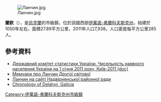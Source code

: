 {{No footnotes|time=2015-09-16T15:22:21+00:00}}
[[Image:Ланчин.jpg|right]]

{{coord|48|32|51|N|24|45|6|E|scale:30000|display=title}}

'''蘭欽'''（{{lang-uk|Ланчин}}），是[[烏克蘭|烏克蘭]]的市級鎮，位於該國西部[[伊萬諾-弗蘭科夫斯克州|伊萬諾-弗蘭科夫斯克州]]，始建於1050年左右，面積27.89平方公里，2011年人口7,938，人口密度每平方公里285人。

==參考資料==
*[https://web.archive.org/web/20121010205321/http://stat6.stat.lviv.ua/PXWEB2007/ukr/publ/2011/chnas.zip Державний комітет статистики України. Чисельність наявного населення України на 1 січня 2011 року, Київ-2011 (doc)]
* [http://militera.lib.ru/memo/russian/vershigora/24.html Мемуари про Ланчин Другої світової] {{Wayback|url=http://militera.lib.ru/memo/russian/vershigora/24.html |date=20200124065948 }}
* [https://web.archive.org/web/20160119010624/http://www.nadrda.gov.ua/node/198 Ланчин на сайті Надвірнянської районної ради]
* [https://web.archive.org/web/20061230190540/http://www.shtetlinks.jewishgen.org/delyatin/Chrono.htm Chronology of Delatyn, Galicia]{{ref-en}}

{{DEFAULTSORT:Ланчин}}
[[Category:伊萬諾-弗蘭科夫斯克州市級鎮|Category:伊萬諾-弗蘭科夫斯克州市級鎮]]


{{IvanoFrankivsk-geo-stub}}